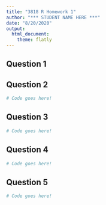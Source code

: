 ```yaml
---
title: "3818 R Homework 1"
author: "*** STUDENT NAME HERE ***"
date: "8/20/2020"
output: 
  html_document:
    theme: flatly
---
```


## Question 1


## Question 2

```r
# Code goes here!
```



## Question 3

```r
# Code goes here!
```



## Question 4

```r
# Code goes here!
```



## Question 5

```r
# Code goes here!
```
